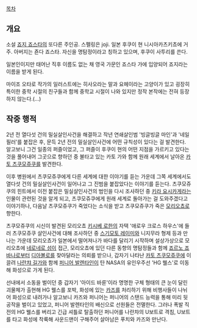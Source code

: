 [[목차]]
== 개요 ==
소설 [[죠지 죠스타]]의 또다른 주인공. 스펠링은 joji. 일본 후쿠이 현 니시아카츠키쵸에 거주. 아버지는 죤다 죠스타. 자신을 명탐정이라고 칭하고 있으며, 후쿠이 사투리를 쓴다.

일본인이지만 태어난 직후 이름도 없는 채 영국 가문인 죠스타 가에 입양되어 죠지라는 이름을 받게 된다.

마이조 오타로 작가의 일러스트에는 히사오라는 말과 요헤이라는 고양이가 있고 굉장히 특이한 중학 시절의 친구들과 함께 중학교 시절이 나와 있지만 정작 본작에는 전혀 등장하지 않는다.(...)

== 작중 행적 ==
2년 전 열다섯 건의 밀실살인사건을 해결하고 작년 연쇄살인범 '빙글빙글 마인'과 '네일 필러'를 붙잡은 후, 문득 2년 전의 밀실살인사건에 어떤 규칙성이 있다는 걸 발견한다. 알고보니 그건 일종의 퍼즐이었고, 그 퍼즐이 후쿠이 현의 어떤 지점을 가르키고 있다는 것을 풀어내어 그곳으로 향하던 중 불타고 있는 카토 가와 함께 원래 세계에서 날아온 [[카토 츠쿠모쥬쿠]]를 발견한다.

이후 병원에서 츠쿠모쥬쿠에게 다른 세계에 대한 이야기를 듣는 가운데 그쪽 세계에서도 열다섯 건의 밀실살인사건이 일어나고 그 진범을 붙잡았다는 이야기를 듣는다. 츠쿠모쥬쿠의 힌트에서 이전 붙잡은 밀실살인사건의 범인을 다시 조사하던 중 [[키라 요시카게]]라는 인물이 관련된 것을 알게 되고, 츠쿠모쥬쿠에게 원래 세계로 돌아가는 걸 도와주겠다고 이야기하나, 다음날 츠쿠모쥬쿠가 죽었다는 소식을 받고 츠쿠모쥬쿠가 죽은 [[모리오쵸]]로 향한다.

츠쿠모쥬쿠의 시신이 발견된 모리오쵸 [[키시베 로한]]의 자택 '애로우 크로스 하우스'에 들러 츠쿠모쥬쿠 살인사건에 대해 조사하던 중 [[스기모토 레이미]]와 니지무라 형제 등과 만나는 가운데 모리오쵸가 일본에서 떨어져나가 바다를 달리기 시작하며 설상가상으로 모리오쵸에 [[네로네로 섬]]이 접근, 모리오쵸에 있던 다른 동향의 명탐정들과 함께 [[죠르노 죠바나]]로부터 [[디아볼로]]를 찾아달라는 의뢰를 받으나, 갑자기 나타난 [[카토 츠쿠모쥬쿠]]에 이끌려 [[나란챠 길가]]와 함께 [[퍼니어 발렌타인]]이 탄 NASA의 유인우주선 'HG 웰스'로 이동해 화성으로 가게 된다.

선내에서 소동을 벌이던 중 갑자기 '아이드 바룬'이라 명명한 구체 형태의 큰 눈이 달린 괴물체가 출현해 HG 웰스를 포박, 화성에 있는 [[카즈]]를 처리하기 위해 비행사들이 나뉘어 화성으로 내려가나 알고보니 카즈와 퍼니어는 퍼니어의 스탠드 능력을 통해 미리 뒷공작을 벌이고 있었고, 퍼니어 발렌타인의 배신으로 선원들은 전멸한다. 그러나 폭발 직전의 HG 웰스를 버리고 긴급 셔틀로 탈출하던 퍼니어를 나란챠의 U보트로 격침, U보트를 타고 화성에 착륙해 사운드맨이 구해주어 살아남은 푸치와 카즈와 만난다.
